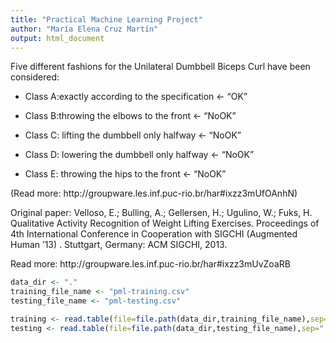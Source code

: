 ```yaml
---
title: "Practical Machine Learning Project"
author: "María Elena Cruz Martín"
output: html_document
---
```


Five different fashions for the Unilateral Dumbbell Biceps Curl have been considered:

* Class A:exactly according to the specification <- "OK"

* Class B:throwing the elbows to the front <- "NoOK"

* Class C: lifting the dumbbell only halfway <- "NoOK"

* Class D: lowering the dumbbell only halfway <- "NoOK"

* Class E: throwing the hips to the front <- "NoOK"

(Read more: http://groupware.les.inf.puc-rio.br/har#ixzz3mUfOAnhN)

Original paper: Velloso, E.; Bulling, A.; Gellersen, H.; Ugulino, W.; Fuks, H. Qualitative Activity Recognition of Weight Lifting Exercises. Proceedings of 4th International Conference in Cooperation with SIGCHI (Augmented Human '13) . Stuttgart, Germany: ACM SIGCHI, 2013.

Read more: http://groupware.les.inf.puc-rio.br/har#ixzz3mUvZoaRB

```r
data_dir <- "."
training_file_name <- "pml-training.csv"
testing_file_name <- "pml-testing.csv"

training <- read.table(file=file.path(data_dir,training_file_name),sep=",", header=TRUE)
testing <- read.table(file=file.path(data_dir,testing_file_name),sep=",", header=TRUE)
```


